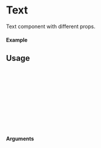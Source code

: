 
<Meta of={Text} title="Text" />

# Text

Text component with different props.

#### Example

<Canvas of={Text.Default} />

## Usage

```ts
import {Text} from "@rsancle/react-ness";

const Example = () => {
  return (
      <Text>
        Hello World!
      </Text>
  );
};

export default Example;
```

#### Arguments
